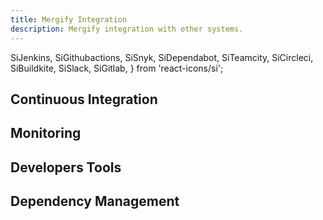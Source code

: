 ```yaml
---
title: Mergify Integration
description: Mergify integration with other systems.
---
```


  SiJenkins,
  SiGithubactions,
  SiSnyk,
  SiDependabot,
  SiTeamcity,
  SiCircleci,
  SiBuildkite,
  SiSlack,
  SiGitlab,
} from 'react-icons/si';

## Continuous Integration

<DocsetGrid>
  <Docset
    title="GitHub Actions"
    description="Learn how Mergify integrates with GitHub Actions."
    path="gha"
    icon={SiGithubactions}
  />
  <Docset
    title="CircleCI"
    description="Learn how Mergify integrates with CircleCI."
    path="circleci"
    icon={SiCircleci}
  />
  <Docset
    title="Jenkins"
    description="Learn how Mergify integrates with Jenkins."
    path="jenkins"
    icon={SiJenkins}
  />
  <Docset
    title="BuildKite"
    description="How to automate your BuildKite workflow using Mergify."
    path="buildkite"
    icon={SiBuildkite}
  />
  <Docset
    title="TeamCity"
    description="How to automate your TeamCity workflow using Mergify."
    path="teamcity"
    icon={SiTeamcity}
  />
  <Docset
    title="GitLab"
    description="How to automate your GitLab CI workflow using Mergify."
    path="gitlab"
    icon={SiGitlab}
  />
</DocsetGrid>

## Monitoring


<Monitoring />

## Developers Tools

<DocsetGrid>
  <Docset
    title="Slack"
    description="Learn how you can use Slack and Mergify together."
    path="slack"
    icon={SiSlack}
  />
  <Docset
    title="Graphite"
    description="Learn how you can use Graphite and Mergify together."
    path="graphite"
    icon={BsStack}
  />
  <Docset
    title="Rush"
    description="How to leverage your Rush monorepo with Mergify."
    path="rush"
    icon={TbBike}
  />
</DocsetGrid>

## Dependency Management
<DocsetGrid>
  <Docset
    title="Dependabot"
    description="How to automate your dependencies update using Mergify"
    path="dependabot"
    icon={SiDependabot}
  />
  <Docset
    title="Snyk"
    description="Streamline your dependency management."
    path="snyk"
    icon={SiSnyk}
  />
</DocsetGrid>
